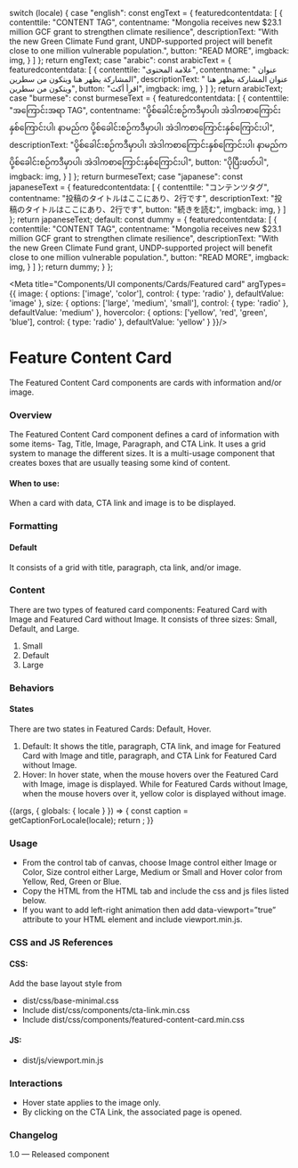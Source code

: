 
  switch (locale) {
    case "english":
      const engText = {
        featuredcontentdata: [
          {
            contenttile: "CONTENT TAG",
            contentname: "Mongolia receives new $23.1 million GCF grant to strengthen climate resilience",
            descriptionText: "With the new Green Climate Fund grant, UNDP-supported project will benefit close to one million vulnerable population.",
            button: "READ MORE",
            imgback: img,
          }
        ]
      };
      return engText;
    case "arabic":
      const arabicText = {
        featuredcontentdata: [
          {
            contenttile: "علامة المحتوى",
            contentname: " عنوان المشاركة يظهر هنا ويتكون من سطرين",
            descriptionText: " عنوان المشاركة يظهر هنا ويتكون من سطرين",
            button: "اقرأ أكث",
            imgback: img,
          }
        ]
      };
      return arabicText;
    case "burmese":
      const burmeseText = {
        featuredcontentdata: [
          {
            contenttile: "အကြောင်းအရာ TAG",
            contentname: "ပို့စ်ခေါင်းစဉ်ကဒီမှာပါ၊ အဲဒါကစာကြောင်းနှစ်ကြောင်းပါ၊ နာမည်က ပို့စ်ခေါင်းစဉ်ကဒီမှာပါ၊ အဲဒါကစာကြောင်းနှစ်ကြောင်းပါ",
            descriptionText: "ပို့စ်ခေါင်းစဉ်ကဒီမှာပါ၊ အဲဒါကစာကြောင်းနှစ်ကြောင်းပါ၊ နာမည်က ပို့စ်ခေါင်းစဉ်ကဒီမှာပါ၊ အဲဒါကစာကြောင်းနှစ်ကြောင်းပါ",
            button: "ပိုပြီးဖတ်ပါ",
            imgback: img,
          }
        ]
      };
      return burmeseText;
    case "japanese":
      const japaneseText = {
        featuredcontentdata: [
          {
            contenttile: "コンテンツタグ",
            contentname: "投稿のタイトルはここにあり、2行です",
            descriptionText: "投稿のタイトルはここにあり、2行です",
            button: "続きを読む",
            imgback: img,
          }
        ]
      };
      return japaneseText;
    default:
      const dummy = {
        featuredcontentdata: [
          {
            contenttile: "CONTENT TAG",
            contentname: "Mongolia receives new $23.1 million GCF grant to strengthen climate resilience",
            descriptionText: "With the new Green Climate Fund grant, UNDP-supported project will benefit close to one million vulnerable population.",
            button: "READ MORE",
            imgback: img,
          }
        ]
      };
      return dummy;
  }
};

<Meta title="Components/UI components/Cards/Featured card" argTypes={{
      image: {
        options: ['image', 'color'],
        control: { type: 'radio' },
        defaultValue: 'image'
      },
      size: {
        options: ['large', 'medium', 'small'],
        control: { type: 'radio' },
        defaultValue: 'medium'
      },
      hovercolor: {
        options: ['yellow', 'red', 'green', 'blue'],
        control: { type: 'radio' },
        defaultValue: 'yellow'
      }
    }}/>

# Feature Content Card

The Featured Content Card components are cards with information and/or image. 

### Overview
The Featured Content Card component defines a card of information with some items- Tag, Title, Image, Paragraph, and CTA Link. It uses a grid system to manage the different sizes. It is a multi-usage component that creates boxes that are usually teasing some kind of content.
 
#### When to use:

When a card with data, CTA link and image is to be displayed.

### Formatting

#### Default
It consists of a grid with title, paragraph, cta link, and/or image.

### Content
There are two types of featured card components: Featured Card with Image and Featured Card without Image. It consists of three sizes: Small, Default, and Large.
1. Small
2. Default
3. Large

### Behaviors

#### States 
There are two states in Featured Cards: Default, Hover.

1. Default: It shows the title, paragraph, CTA link, and image for Featured Card with Image and title, paragraph, and CTA Link for Featured Card without Image.
2. Hover: In hover state, when the mouse hovers over the Featured Card with Image, image is displayed. While for Featured Cards without Image, when the mouse hovers over it, yellow color is displayed without image.

<Canvas>
  <Story name="Featured card">
    {(args, { globals: { locale } }) => {
      const caption = getCaptionForLocale(locale);
      return <FeaturedContentCard data={caption.featuredcontentdata} headertext={caption.headertext} {...args} ></FeaturedContentCard>;
    }}
  </Story>
</Canvas>

### Usage
- From the control tab of canvas, choose Image control either Image or Color, Size control either Large, Medium or Small and Hover color from Yellow, Red, Green or Blue.
- Copy the HTML from the HTML tab and include the css and js files listed below.
- If you want to add left-right animation then add data-viewport=”true” attribute to your HTML element and include viewport.min.js.

### CSS and JS References

#### CSS:
Add the base layout style from 

- dist/css/base-minimal.css
- Include dist/css/components/cta-link.min.css
- Include dist/css/components/featured-content-card.min.css

#### JS:
- dist/js/viewport.min.js

### Interactions
- Hover state applies to the image only.
- By clicking on the CTA Link, the associated page is opened. 

### Changelog
1.0 — Released component
